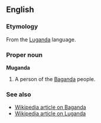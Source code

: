 ==English==

===Etymology===
From the [[Luganda]] language. 

===Proper noun===
'''Muganda'''

# A person of the [[Baganda]] people.

===See also===
*[[w:Buganda|Wikipedia article on Baganda]]
*[[w:Luganda|Wikipedia article on Luganda]]